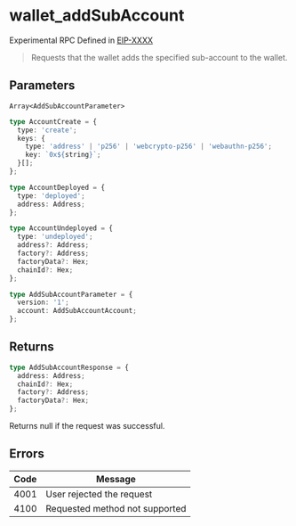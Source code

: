 # wallet_addSubAccount

Experimental RPC Defined in [EIP-XXXX](https://github.com/ethereum/ERCs/pull/932)

> Requests that the wallet adds the specified sub-account to the wallet.

## Parameters

`Array<AddSubAccountParameter>`

```ts
type AccountCreate = {
  type: 'create';
  keys: {
    type: 'address' | 'p256' | 'webcrypto-p256' | 'webauthn-p256';
    key: `0x${string}`;
  }[];
};

type AccountDeployed = {
  type: 'deployed';
  address: Address;
};

type AccountUndeployed = {
  type: 'undeployed';
  address?: Address;
  factory?: Address;
  factoryData?: Hex;
  chainId?: Hex;
};

type AddSubAccountParameter = {
  version: '1';
  account: AddSubAccountAccount;
};
```

## Returns

```ts
type AddSubAccountResponse = {
  address: Address;
  chainId?: Hex;
  factory?: Address;
  factoryData?: Hex;
};
```

Returns null if the request was successful.

## Errors

| Code | Message                        |
| ---- | ------------------------------ |
| 4001 | User rejected the request      |
| 4100 | Requested method not supported |
